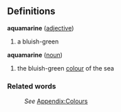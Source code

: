 ==Definitions==
;'''aquamarine''' ([[adjective]])
#a bluish-green
;'''aquamarine''' ([[noun]])
#the bluish-green [[color|colour]] of the sea
===Related words===
:''See'' [[Wiktionary_Appendix:Colours|Appendix:Colours]]